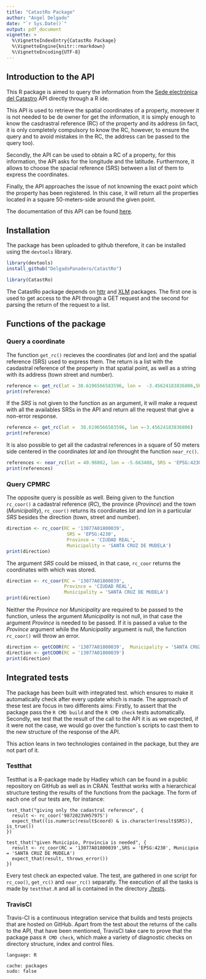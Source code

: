 ```yaml
---
title: "CatastRo Package"
author: "Angel Delgado"
date: "`r Sys.Date()`"
output: pdf_document
vignette: >
  %\VignetteIndexEntry{CatastRo Package}
  %\VignetteEngine{knitr::rmarkdown}
  %\VignetteEncoding{UTF-8}
---
```


## Introduction to the API

This R package is aimed to query  the information from the [Sede electrónica del Catastro](http://ovc.catastro.meh.es/ovcservweb/OVCSWLocalizacionRC/OVCCoordenadas.asmx) API directly through a R ide. 

This API is used to retrieve the spatial coordinates of a property, moreover it is not needed to be de owner for get the information, it is simply enough to know the casdrastral reference (RC) of the property and its address (in fact, it is only completely compulsory to know the RC, however, to ensure the query and to avoid mistakes in the RC, the address can be passed to the query too).

Secondly, the API can be used to obtain a RC of a property, for this information, the API asks for the longitude and the latitude. Furthermore, it allows to choose the spacial reference (SRS) between a list of them to express the coordinates.

Finally, the API approaches the issue of not knowning the exact point which the property has been registered. In this case, it will return all the properties located in a square 50-meters-side around the given point.

The documentation of this API can be found [here](http://www.catastro.meh.es/ayuda/lang/castellano/servicios_web.htm).

## Installation

The package has been uploaded to github therefore, it can be installed using the `devtools` library.

```r
library(devtools)
install_github("DelgadoPanadero/CatastRo")
```
```r
library(CatastRo)
```

The CatastRo package depends on [httr](https://github.com/r-lib/httr) and [XLM](https://github.com/omegahat/XML) packages. The first one is used to get access to the API through a GET request and the second for parsing the return of the request to a list.

## Functions of the package
### Query a coordinate

The function `get_rc()` recieves the coordinates (*lat* and *lon*) and the spatial reference (SRS) used to express them. The return is a list with the casdastral reference of the property in that spatial point, as well as a string with its address (town street and number).


```r
reference <- get_rc(lat = 38.6196566583596, lon =  -3.45624183836806,SRS = 'EPSG:4230')
print(reference)
``` 

If the *SRS* is not given to the function as an argument, it will make a request with all the availables SRSs in the API and return all the request that give a non-error response.

```r
reference <- get_rc(lat =  38.6196566583596, lon =-3.45624183836806)
print(reference)
``` 

It is also possible to get all the cadastral references in a square of 50 meters side centered in the coordinates *lat* and *lon* throught the function `near_rc()`.

```r
references <- near_rc(lat = 40.96002, lon = -5.663408, SRS = 'EPSG:4230')
print(references)
``` 

### Query CPMRC 

The opposite query is possible as well. Being given to the function `rc_coor()` a cadastral reference (*RC*), the province (*Province*) and the  town (*Municipality*), `rc_coor()` returns its coordinates *lat* and *lon* in a particular *SRS* besides the direction (town, street and number).

```r
direction <- rc_coor(RC = '13077A01800039', 
                      SRS = 'EPSG:4230',
                      Province = 'CIUDAD REAL', 
                      Municipality = 'SANTA CRUZ DE MUDELA')
print(direction)
```

The argument *SRS* could be missed, in that case, `rc_coor` returns the coordinates with which was stored.

```r
direction <- rc_coor(RC = '13077A01800039', 
                     Province = 'CIUDAD REAL', 
                     Municipality = 'SANTA CRUZ DE MUDELA')
print(direction)
```

Neither the *Province* nor *Municipality* are required to be passed to the function, unless the argument *Municipality* is not null, in that case the  argument *Province* is needed to be passed. If it is passed a value to the *Province* argument while the *Municipality* argument is null, the function `rc_coor()` will throw an error.

```r
direction <- getCOOR(RC = '13077A01800039',  Municipality = 'SANTA CRUZ DE MUDELA')
direction <- getCOOR(RC = '13077A01800039')
print(direction)
```

## Integrated tests

The package has been built with integrated test. which ensures to make it automatically check after every update which is made. The approach of these test are focus in two differents aims: Firstly, to assert that the package pass the `R CMD build` and the `R CMD check` tests automatically. Secondly, we test that the result of the call to the API it is as we expected, if it were not the case, we would go over the function´s scripts to cast them to the new structure of the response of the API.

This action leans in two technologies contained in the package, but they are not part of it.

### Testthat

Testthat is a R-package made by Hadley which can be found in a public repository on GitHub as well as in CRAN. Testthat works with a hierarchical structure testing the results of the functions from the package. The form of each one of our tests are, for instance:

```
test_that("giving only the cadastral reference", {
  result <- rc_coor('9872023VH5797S')
  expect_that((is.numeric(result$coord) & is.character(result$SRS)), is_true())
})

test_that("given Municipio, Provincia is needed", {
  result <- rc_coor(RC = '13077A01800039',SRS = 'EPSG:4230', Municipio = 'SANTA CRUZ DE MUDELA')
  expect_that(result, throws_error())
})
```

Every test check an expected value. The test, are gathered in one script for `rc_coo()`, `get_rc()` and `near_rc()` separatly. The execution of all  the tasks is made by `testthat.R` and all is contained in the directory [./tests](https://github.com/rOpenSpain/CatastRo/tree/master/tests).

### TravisCI

Travis-CI is a continuous integration service that builds and tests projects that are hosted on GitHub. Apart from the test about the returns of the calls to the API, that have been mentioned, TravisCI take care to prove that the package pass `R CMD check`, which make a variety of diagnostic checks on directory structure, index and control files.

```
language: R

cache: packages
sudo: false
```
